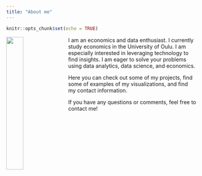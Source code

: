 ```yaml
---
title: "About me"
---
```


```r
knitr::opts_chunk$set(echo = TRUE)
```

<img src="pic.jpg" style="width:30%; padding: 0 10px 0 0" align="left">

I am an economics and data enthusiast. I currently study economics in the University of Oulu. I am especially interested in leveraging technology to find insights. I am eager to solve your problems using data analytics, data science, and economics.

Here you can check out some of my projects, find some of examples of my visualizations, and find my contact information.

If you have any questions or comments, feel free to contact me!
